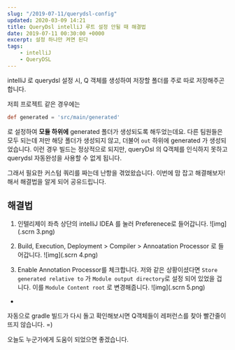 ```yaml
---
slug: "/2019-07-11/querydsl-config"
updated: 2020-03-09 14:21
title: QueryDsl intelliJ 루트 설정 안될 때 해결법 
date: 2019-07-11 00:30:00 +0000
excerpt: 설정 하나만 켜면 된다
tags: 
    - intelliJ
    - QueryDSL
---
```


intelliJ 로 querydsl 설정 시, Q 객체를 생성하여 저장할 폴더를 주로 따로 저장해주곤 합니다. 

저희 프로젝트 같은 경우에는 

```groovy
def generated = 'src/main/generated'
```

로 설정하여 **모듈 하위에** generated 폴더가 생성되도록 해두었는데요. 다른 팀원들은 모두 되는데 저만 해당 폴더가 생성되지 않고, 더불어 `out` 하위에 generated 가 생성되었습니다. 이런 경우 빌드는 정상적으로 되지만, queryDsl 의 Q객체를 인식하지 못하고 querydsl 자동완성을 사용할 수 없게 됩니다. 

그래서 필요한 커스텀 쿼리를 짜는데 난항을 겪었왔습니다. 이번에 맘 잡고 해결해보자! 해서 해결법을 알게 되어 공유드립니다. 

## 해결법 

1. 인텔리제이 좌측 상단의 intelliJ IDEA 를 눌러 Preferenece로 들어갑니다.
    ![img](.scrn 3.png)



02. Build, Execution, Deployment  > Compiler > Annoatation Processor 로 들어갑니다. 
    ![img](.scrn 4.png)


3. Enable Annotation Processor를 체크합니다. 저와 같은 상황이셨다면 `Store generated relative to` 가 `Module output directory`로 설정 되어 있었을 겁니다. 이를 `Module Content root` 로 변경해줍니다.
    ![img](.scrn 5.png)


-

자동으로 gradle 빌드가 다시 돌고 확인해보시면 Q객체들이 레퍼런스를 찾아 빨간줄이 뜨지 않습니다. =) 

오늘도 누군가에게 도움이 되었으면 좋겠습니다. 


